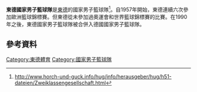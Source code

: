 '''東德國家男子籃球隊'''是[[東德|東德]]的國家男子籃球隊<ref>http://www.horch-und-guck.info/hug/info/herausgeber/hug/h51-dateien/Zweiklassengesellschaft.html{{dead link|date=2018年1月 |bot=InternetArchiveBot |fix-attempted=yes }}</ref>。自1957年開始，東德連續六次參加歐洲籃球錦標賽。但東德從未參加過奧運會和世界籃球錦標賽的比賽。在1990年之後，東德國家男子籃球隊被合併入德國國家男子籃球隊。
==參考資料==
{{Reflist}}
[[Category:東德體育|Category:東德體育]]
[[Category:國家男子籃球隊|Category:國家男子籃球隊]]